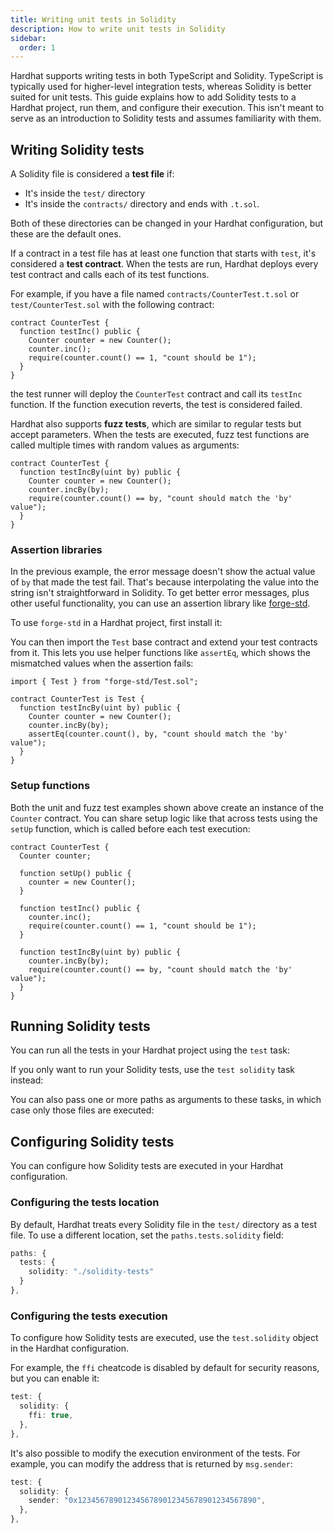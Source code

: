 ```yaml
---
title: Writing unit tests in Solidity
description: How to write unit tests in Solidity
sidebar:
  order: 1
---
```



Hardhat supports writing tests in both TypeScript and Solidity. TypeScript is typically used for higher-level integration tests, whereas Solidity is better suited for unit tests. This guide explains how to add Solidity tests to a Hardhat project, run them, and configure their execution. This isn't meant to serve as an introduction to Solidity tests and assumes familiarity with them.

## Writing Solidity tests

A Solidity file is considered a **test file** if:

- It's inside the `test/` directory
- It's inside the `contracts/` directory and ends with `.t.sol`.

Both of these directories can be changed in your Hardhat configuration, but these are the default ones.

If a contract in a test file has at least one function that starts with `test`, it's considered a **test contract**. When the tests are run, Hardhat deploys every test contract and calls each of its test functions.

For example, if you have a file named `contracts/CounterTest.t.sol` or `test/CounterTest.sol` with the following contract:

```solidity
contract CounterTest {
  function testInc() public {
    Counter counter = new Counter();
    counter.inc();
    require(counter.count() == 1, "count should be 1");
  }
}
```

the test runner will deploy the `CounterTest` contract and call its `testInc` function. If the function execution reverts, the test is considered failed.

Hardhat also supports **fuzz tests**, which are similar to regular tests but accept parameters. When the tests are executed, fuzz test functions are called multiple times with random values as arguments:

```solidity
contract CounterTest {
  function testIncBy(uint by) public {
    Counter counter = new Counter();
    counter.incBy(by);
    require(counter.count() == by, "count should match the 'by' value");
  }
}
```

### Assertion libraries

In the previous example, the error message doesn't show the actual value of `by` that made the test fail. That's because interpolating the value into the string isn't straightforward in Solidity. To get better error messages, plus other useful functionality, you can use an assertion library like [forge-std](https://github.com/foundry-rs/forge-std).

To use `forge-std` in a Hardhat project, first install it:

<Install packages="'github:foundry-rs/forge-std#v1.9.7'" />

You can then import the `Test` base contract and extend your test contracts from it. This lets you use helper functions like `assertEq`, which shows the mismatched values when the assertion fails:

```solidity
import { Test } from "forge-std/Test.sol";

contract CounterTest is Test {
  function testIncBy(uint by) public {
    Counter counter = new Counter();
    counter.incBy(by);
    assertEq(counter.count(), by, "count should match the 'by' value");
  }
}
```

### Setup functions

Both the unit and fuzz test examples shown above create an instance of the `Counter` contract. You can share setup logic like that across tests using the `setUp` function, which is called before each test execution:

```solidity
contract CounterTest {
  Counter counter;

  function setUp() public {
    counter = new Counter();
  }

  function testInc() public {
    counter.inc();
    require(counter.count() == 1, "count should be 1");
  }

  function testIncBy(uint by) public {
    counter.incBy(by);
    require(counter.count() == by, "count should match the 'by' value");
  }
}
```

## Running Solidity tests

You can run all the tests in your Hardhat project using the `test` task:

<Run command="hardhat test" />

If you only want to run your Solidity tests, use the `test solidity` task instead:

<Run command="hardhat test solidity" />

You can also pass one or more paths as arguments to these tasks, in which case only those files are executed:

<Run command="hardhat test <test-file-1> <test-file-2> ..." />

## Configuring Solidity tests

You can configure how Solidity tests are executed in your Hardhat configuration.

### Configuring the tests location

By default, Hardhat treats every Solidity file in the `test/` directory as a test file. To use a different location, set the `paths.tests.solidity` field:

```typescript
paths: {
  tests: {
    solidity: "./solidity-tests"
  }
},
```

### Configuring the tests execution

To configure how Solidity tests are executed, use the `test.solidity` object in the Hardhat configuration.

For example, the `ffi` cheatcode is disabled by default for security reasons, but you can enable it:

```typescript
test: {
  solidity: {
    ffi: true,
  },
},
```

It's also possible to modify the execution environment of the tests. For example, you can modify the address that is returned by `msg.sender`:

```typescript
test: {
  solidity: {
    sender: "0x1234567890123456789012345678901234567890",
  },
},
```
